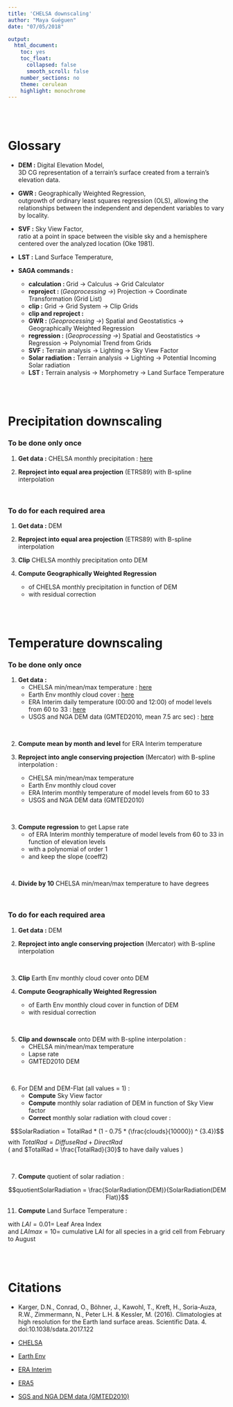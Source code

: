 ```yaml
---
title: 'CHELSA downscaling'
author: "Maya Guéguen"
date: "07/05/2018"

output:
  html_document:
    toc: yes
    toc_float:
      collapsed: false
      smooth_scroll: false
    number_sections: no
    theme: cerulean
    highlight: monochrome
---
```


<br/>
<br/>

# Glossary {.tabset .tabset-fade .tabset-pills} 

- **DEM :** Digital Elevation Model,  
3D CG representation of a terrain's surface created from a terrain's elevation data.

- **GWR :** Geographically Weighted Regression,  
outgrowth of ordinary least squares regression (OLS), allowing the relationships between the independent and dependent variables to vary by locality.

- **SVF :** Sky View Factor,  
ratio at a point in space between the visible sky and a hemisphere centered over the analyzed location (Oke 1981).

- **LST :** Land Surface Temperature,

- **SAGA commands :**
    - **calculation : ** Grid &#8594; Calculus &#8594; Grid Calculator
    - **reproject : ** (*Geoprocessing &#8594;*) Projection &#8594; Coordinate Transformation (Grid List)
    - **clip :** Grid &#8594; Grid System &#8594; Clip Grids
    - **clip and reproject :**
    - **GWR :** (*Geoprocessing &#8594;*) Spatial and Geostatistics &#8594; Geographically Weighted Regression
    - **regression :** (*Geoprocessing &#8594;*) Spatial and Geostatistics &#8594; Regression &#8594; Polynomial Trend from Grids
    - **SVF :** Terrain analysis &#8594; Lighting &#8594; Sky View Factor
    - **Solar radiation :** Terrain analysis &#8594; Lighting &#8594; Potential Incoming Solar radiation
    - **LST :** Terrain analysis &#8594; Morphometry &#8594; Land Surface Temperature


<br/>
<br/>


# Precipitation downscaling

### To be done only once

1. **Get data :** CHELSA monthly precipitation : [here](http://chelsa-climate.org/downloads/)

2. **Reproject into equal area projection** (ETRS89) with B-spline interpolation

<br/>

### To do for each required area

1. **Get data :** DEM

2. **Reproject into equal area projection** (ETRS89) with B-spline interpolation

3. **Clip** CHELSA monthly precipitation onto DEM

4. **Compute Geographically Weighted Regression**
    - of CHELSA monthly precipitation in function of DEM
    - with residual correction

<br/>
<br/>



# Temperature downscaling

### To be done only once

1. **Get data :** 
    - CHELSA min/mean/max temperature : [here](http://chelsa-climate.org/downloads/)
    - Earth Env monthly cloud cover : [here](http://www.earthenv.org/cloud)
    - ERA Interim daily temperature (00:00 and 12:00) of model levels from 60 to 33 : [here](http://apps.ecmwf.int/datasets/data/interim-full-daily/levtype=ml/)  
    - USGS and NGA DEM data (GMTED2010, mean 7.5 arc sec) : [here](https://www.usgs.gov/land-resources/eros/coastal-changes-and-impacts/gmted2010?qt-science_support_page_related_con=0#qt-science_support_page_related_con)

<br/>

2. **Compute mean by month and level** for ERA Interim temperature

3. **Reproject into angle conserving projection** (Mercator) with B-spline interpolation :
    - CHELSA min/mean/max temperature
    - Earth Env monthly cloud cover
    - ERA Interim monthly temperature of model levels from 60 to 33 
    - USGS and NGA DEM data (GMTED2010)
    
<br/>

3. **Compute regression** to get Lapse rate
    - of ERA Interim monthly temperature of model levels from 60 to 33 in function of elevation levels
    - with a polynomial of order 1
    - and keep the slope (coeff2)

<br/>

4. **Divide by 10** CHELSA min/mean/max temperature to have degrees

<br/>

### To do for each required area

1. **Get data :** DEM

2. **Reproject into angle conserving projection** (Mercator) with B-spline interpolation

<br/>

3. **Clip** Earth Env monthly cloud cover onto DEM

4. **Compute Geographically Weighted Regression**
    - of Earth Env monthly cloud cover in function of DEM
    - with residual correction
    
<br/>

5. **Clip and downscale** onto DEM with B-spline interpolation :
    - CHELSA min/mean/max temperature
    - Lapse rate
    - GMTED2010 DEM

<br/>

6. For DEM and DEM-Flat (all values = 1) :
    - **Compute** Sky View factor
    - **Compute** monthly solar radiation of DEM in function of Sky View factor
    - **Correct** monthly solar radiation with cloud cover :

$$SolarRadiation = TotalRad * (1 - 0.75 * (\frac{clouds}{10000}) ^ {3.4})$$
with $TotalRad = DiffuseRad + DirectRad$  
( and $TotalRad = \frac{TotalRad}{30}$ to have daily values )
    
<br/>

7. **Compute** quotient of solar radiation :

$$quotientSolarRadiation = \frac{SolarRadiation(DEM)}{SolarRadiation(DEM Flat)}$$


11. **Compute** Land Surface Temperature :

\begin{align}
LST =& \text{ } TemperatureRef - 4.1 * LapseRate * \frac{(Elevation - ElevationRef)}{1000} \\
& + Cst * (quotientSolarRadiation - \frac{1}{quotientSolarRadiation}) * (1 - \frac{LAI}{LAImax})
\end{align}

with $LAI = 0.01 =$ Leaf Area Index  
and $LAImax = 10 =$ cumulative LAI for all species in a grid cell from February to August

<br/>
<br/>

# Citations

- Karger, D.N., Conrad, O., Böhner, J., Kawohl, T., Kreft, H., Soria-Auza, R.W., Zimmermann, N., Peter L.H. & Kessler, M. (2016). Climatologies at high resolution for the Earth land surface areas. Scientific Data. 4. doi:10.1038/sdata.2017.122

- [CHELSA](chelsa-climate.org)
- [Earth Env](http://www.earthenv.org/)
- [ERA Interim](http://apps.ecmwf.int/datasets/data/interim-full-daily/levtype=ml/)
- [ERA5](https://cds.climate.copernicus.eu/cdsapp#!/dataset/reanalysis-era5-pressure-levels?tab=overview)
- [SGS and NGA DEM data (GMTED2010)](https://www.usgs.gov/land-resources/eros/coastal-changes-and-impacts/gmted2010?qt-science_support_page_related_con=0#qt-science_support_page_related_con)

